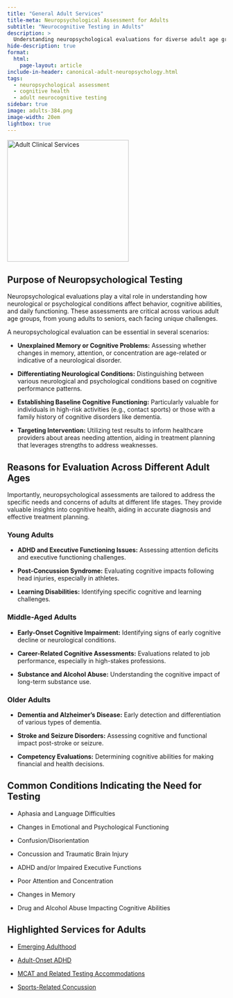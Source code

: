 ```yaml
---
title: "General Adult Services"
title-meta: Neuropsychological Assessment for Adults
subtitle: "Neurocognitive Testing in Adults"
description: >
  Understanding neuropsychological evaluations for diverse adult age groups.
hide-description: true
format:
  html:
    page-layout: article
include-in-header: canonical-adult-neuropsychology.html
tags:
  - neuropsychological assessment
  - cognitive health
  - adult neurocognitive testing
sidebar: true
image: adults-384.png
image-width: 20em
lightbox: true
---
```


![](adults-384.png "Adult Clinical Services"){width=20em fig-alt="A brainworkup kids logo for adult services."}

## Purpose of Neuropsychological Testing

Neuropsychological evaluations play a vital role in understanding how neurological or psychological conditions affect behavior, cognitive abilities, and daily functioning. These assessments are critical across various adult age groups, from young adults to seniors, each facing unique challenges.

A neuropsychological evaluation can be essential in several scenarios:

- **Unexplained Memory or Cognitive Problems:** Assessing whether changes in memory, attention, or concentration are age-related or indicative of a neurological disorder.

- **Differentiating Neurological Conditions:** Distinguishing between various neurological and psychological conditions based on cognitive performance patterns.

- **Establishing Baseline Cognitive Functioning:** Particularly valuable for individuals in high-risk activities (e.g., contact sports) or those with a family history of cognitive disorders like dementia.
- **Targeting Intervention:** Utilizing test results to inform healthcare providers about areas needing attention, aiding in treatment planning that leverages strengths to address weaknesses.

## Reasons for Evaluation Across Different Adult Ages

Importantly, neuropsychological assessments are tailored to address the specific needs and concerns of adults at different life stages. They provide valuable insights into cognitive health, aiding in accurate diagnosis and effective treatment planning.

### Young Adults

- **ADHD and Executive Functioning Issues:** Assessing attention deficits and executive functioning challenges.

- **Post-Concussion Syndrome:** Evaluating cognitive impacts following head injuries, especially in athletes.

- **Learning Disabilities:** Identifying specific cognitive and learning challenges.

### Middle-Aged Adults

- **Early-Onset Cognitive Impairment:** Identifying signs of early cognitive decline or neurological conditions.

- **Career-Related Cognitive Assessments:** Evaluations related to job performance, especially in high-stakes professions.

- **Substance and Alcohol Abuse:** Understanding the cognitive impact of long-term substance use.

### Older Adults

- **Dementia and Alzheimer's Disease:** Early detection and differentiation of various types of dementia.

- **Stroke and Seizure Disorders:** Assessing cognitive and functional impact post-stroke or seizure.

- **Competency Evaluations:** Determining cognitive abilities for making financial and health decisions.

## Common Conditions Indicating the Need for Testing

- Aphasia and Language Difficulties

- Changes in Emotional and Psychological Functioning

- Confusion/Disorientation

- Concussion and Traumatic Brain Injury

- ADHD and/or Impaired Executive Functions

- Poor Attention and Concentration

- Changes in Memory

- Drug and Alcohol Abuse Impacting Cognitive Abilities

## Highlighted Services for Adults

- [Emerging Adulthood](/emerging-adulthood/index.qmd)

- [Adult-Onset ADHD](/adult-onset-adhd/index.qmd)

- [MCAT and Related Testing Accommodations](/testing-accommodations/index.qmd)

- [Sports-Related Concussion](/concussion/index.qmd)